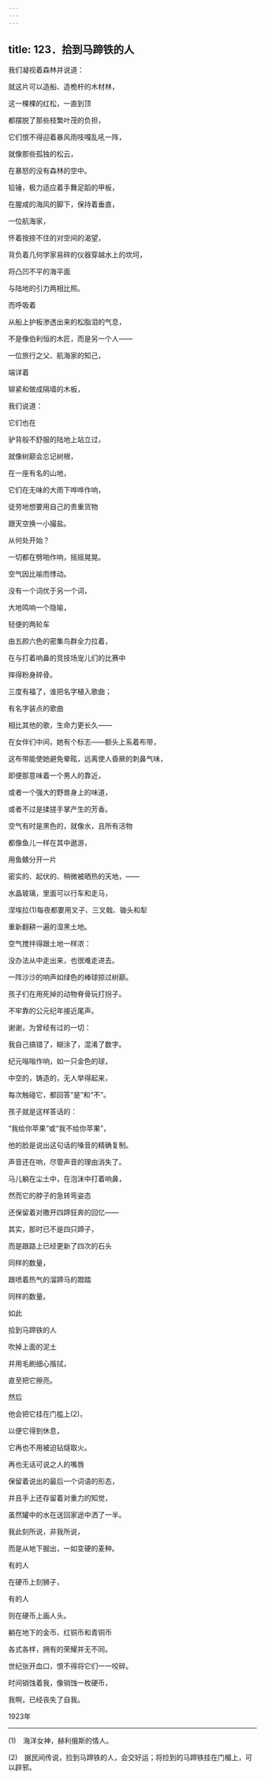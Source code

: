 ```yaml
---
---
---
```

title: 123．拾到马蹄铁的人
---




我们凝视着森林并说道：

就这片可以造船、造桅杆的木材林，

这一棵棵的红松，一直到顶

都摆脱了那些枝繁叶茂的负担，

它们恨不得迎着暴风雨吱嘎乱吼一阵，

就像那些孤独的松云，

在暴怒的没有森林的空中。

铅锤，极力适应着手舞足蹈的甲板，

在腥咸的海风的脚下，保持着垂直，

一位航海家，

怀着按捺不住的对空间的渴望，

背负着几何学家易碎的仪器穿越水上的坎坷，

将凸凹不平的海平面

与陆地的引力两相比照。

而呼吸着

从船上护板渗透出来的松脂泪的气息，

不是像伯利恒的木匠，而是另一个人——

一位旅行之父、航海家的知己，

端详着

铆紧和做成隔墙的木板，

我们说道：

它们也在

驴背般不舒服的陆地上站立过，

就像树巅会忘记树根，

在一座有名的山地，

它们在无味的大雨下哗哗作响，

徒劳地想要用自己的贵重货物

跟天空换一小撮盐。

从何处开始？

一切都在劈啪作响，摇摇晃晃。

空气因比喻而悸动。

没有一个词优于另一个词，

大地鸣响一个隐喻，

轻便的两轮车

由五颜六色的密集鸟群全力拉着，

在与打着响鼻的竞技场宠儿们的比赛中

摔得粉身碎骨。

三度有福了，谁把名字植入歌曲；

有名字装点的歌曲

相比其他的歌，生命力更长久——

在女伴们中间，她有个标志——额头上系着布带，

这布带能使她避免晕眩，远离使人昏厥的刺鼻气味，

即便那意味着一个男人的靠近，

或者一个强大的野兽身上的味道，

或者不过是揉搓手掌产生的芳香。

空气有时是黑色的，就像水，且所有活物

都像鱼儿一样在其中遨游，

用鱼鳍分开一片

密实的、起伏的、稍微被晒热的天地，——

水晶玻璃，里面可以行车和走马，

涅埃拉(1)每夜都要用叉子、三叉戟、锄头和犁

重新翻耕一遍的湿黑土地。

空气搅拌得跟土地一样浓：

没办法从中走出来，也很难走进去。

一阵沙沙的响声如绿色的棒球掠过树巅。

孩子们在用死掉的动物脊骨玩打拐子。

不牢靠的公元纪年接近尾声。

谢谢，为曾经有过的一切：

我自己搞错了，糊涂了，混淆了数字。

纪元嗡嗡作响，如一只金色的球，

中空的，铸造的，无人举得起来，

每次触碰它，都回答“是”和“不”。

孩子就是这样答话的：

“我给你苹果”或“我不给你苹果”，

他的脸是说出这句话的嗓音的精确复制。

声音还在响，尽管声音的理由消失了。

马儿躺在尘土中，在泡沫中打着响鼻，

然而它的脖子的急转弯姿态

还保留着对撒开四蹄狂奔的回忆——

其实，那时已不是四只蹄子，

而是跟路上已经更新了四次的石头

同样的数量，

跟喷着热气的溜蹄马的蹬踏

同样的数量。

如此

拾到马蹄铁的人

吹掉上面的泥土

并用毛刷细心揩拭，

直至把它擦亮。

然后

他会把它挂在门槛上(2)，

以便它得到休息，

它再也不用被迫钻燧取火。

再也无话可说之人的嘴唇

保留着说出的最后一个词语的形态，

并且手上还存留着对重力的知觉，

虽然罐中的水在送回家途中洒了一半。

我此刻所说，非我所说，

而是从地下掘出，一如变硬的麦种。

有的人

在硬币上刻狮子，

有的人

则在硬币上画人头。

躺在地下的金币、红铜币和青铜币

各式各样，拥有的荣耀并无不同。

世纪张开血口，恨不得将它们一一咬碎。

时间销蚀着我，像销蚀一枚硬币，

我啊，已经丧失了自我。

1923年



* * *



(1)　海洋女神，赫利俄斯的情人。

(2)　据民间传说，捡到马蹄铁的人，会交好运；将捡到的马蹄铁挂在门楣上，可以辟邪。